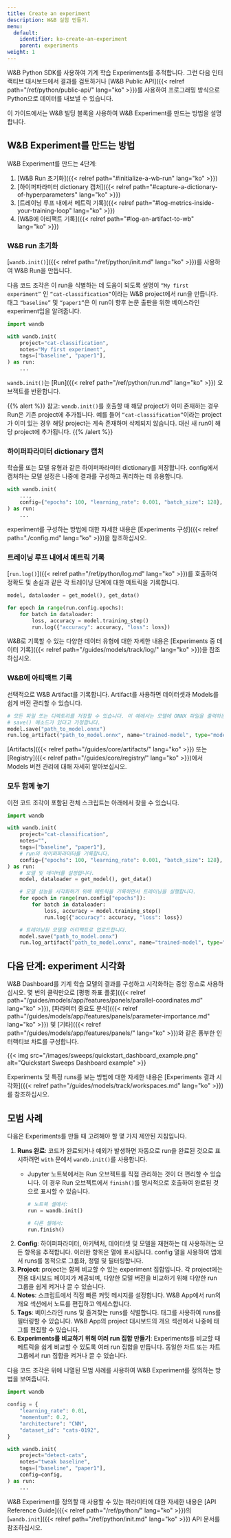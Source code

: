 ```yaml
---
title: Create an experiment
description: W&B 실험 만들기.
menu:
  default:
    identifier: ko-create-an-experiment
    parent: experiments
weight: 1
---
```


W&B Python SDK를 사용하여 기계 학습 Experiments를 추적합니다. 그런 다음 인터랙티브 대시보드에서 결과를 검토하거나 [W&B Public API]({{< relref path="/ref/python/public-api/" lang="ko" >}})를 사용하여 프로그래밍 방식으로 Python으로 데이터를 내보낼 수 있습니다.

이 가이드에서는 W&B 빌딩 블록을 사용하여 W&B Experiment를 만드는 방법을 설명합니다.

## W&B Experiment를 만드는 방법

W&B Experiment를 만드는 4단계:

1. [W&B Run 초기화]({{< relref path="#initialize-a-wb-run" lang="ko" >}})
2. [하이퍼파라미터 dictionary 캡처]({{< relref path="#capture-a-dictionary-of-hyperparameters" lang="ko" >}})
3. [트레이닝 루프 내에서 메트릭 기록]({{< relref path="#log-metrics-inside-your-training-loop" lang="ko" >}})
4. [W&B에 아티팩트 기록]({{< relref path="#log-an-artifact-to-wb" lang="ko" >}})

### W&B run 초기화
[`wandb.init()`]({{< relref path="/ref/python/init.md" lang="ko" >}})를 사용하여 W&B Run을 만듭니다.

다음 코드 조각은 이 run을 식별하는 데 도움이 되도록 설명이 `“My first experiment”` 인 `“cat-classification”`이라는 W&B project에서 run을 만듭니다. 태그 `“baseline”` 및 `“paper1”`은 이 run이 향후 논문 출판을 위한 베이스라인 experiment임을 알려줍니다.

```python
import wandb

with wandb.init(
    project="cat-classification",
    notes="My first experiment",
    tags=["baseline", "paper1"],
) as run:
    ...
```

`wandb.init()`는 [Run]({{< relref path="/ref/python/run.md" lang="ko" >}}) 오브젝트를 반환합니다.

{{% alert %}}
참고: `wandb.init()`를 호출할 때 해당 project가 이미 존재하는 경우 Run은 기존 project에 추가됩니다. 예를 들어 `“cat-classification”`이라는 project가 이미 있는 경우 해당 project는 계속 존재하며 삭제되지 않습니다. 대신 새 run이 해당 project에 추가됩니다.
{{% /alert %}}

### 하이퍼파라미터 dictionary 캡처
학습률 또는 모델 유형과 같은 하이퍼파라미터 dictionary를 저장합니다. config에서 캡처하는 모델 설정은 나중에 결과를 구성하고 쿼리하는 데 유용합니다.

```python
with wandb.init(
    ...,
    config={"epochs": 100, "learning_rate": 0.001, "batch_size": 128},
) as run:
    ...
```

experiment를 구성하는 방법에 대한 자세한 내용은 [Experiments 구성]({{< relref path="./config.md" lang="ko" >}})을 참조하십시오.

### 트레이닝 루프 내에서 메트릭 기록
[`run.log()`]({{< relref path="/ref/python/log.md" lang="ko" >}})를 호출하여 정확도 및 손실과 같은 각 트레이닝 단계에 대한 메트릭을 기록합니다.

```python
model, dataloader = get_model(), get_data()

for epoch in range(run.config.epochs):
    for batch in dataloader:
        loss, accuracy = model.training_step()
        run.log({"accuracy": accuracy, "loss": loss})
```

W&B로 기록할 수 있는 다양한 데이터 유형에 대한 자세한 내용은 [Experiments 중 데이터 기록]({{< relref path="/guides/models/track/log/" lang="ko" >}})을 참조하십시오.

### W&B에 아티팩트 기록
선택적으로 W&B Artifact를 기록합니다. Artifact를 사용하면 데이터셋과 Models를 쉽게 버전 관리할 수 있습니다.
```python
# 모든 파일 또는 디렉토리를 저장할 수 있습니다. 이 예에서는 모델에 ONNX 파일을 출력하는
# save() 메소드가 있다고 가정합니다.
model.save("path_to_model.onnx")
run.log_artifact("path_to_model.onnx", name="trained-model", type="model")
```
[Artifacts]({{< relref path="/guides/core/artifacts/" lang="ko" >}}) 또는 [Registry]({{< relref path="/guides/core/registry/" lang="ko" >}})에서 Models 버전 관리에 대해 자세히 알아보십시오.

### 모두 함께 놓기
이전 코드 조각이 포함된 전체 스크립트는 아래에서 찾을 수 있습니다.
```python
import wandb

with wandb.init(
    project="cat-classification",
    notes="",
    tags=["baseline", "paper1"],
    # run의 하이퍼파라미터를 기록합니다.
    config={"epochs": 100, "learning_rate": 0.001, "batch_size": 128},
) as run:
    # 모델 및 데이터를 설정합니다.
    model, dataloader = get_model(), get_data()

    # 모델 성능을 시각화하기 위해 메트릭을 기록하면서 트레이닝을 실행합니다.
    for epoch in range(run.config["epochs"]):
        for batch in dataloader:
            loss, accuracy = model.training_step()
            run.log({"accuracy": accuracy, "loss": loss})

    # 트레이닝된 모델을 아티팩트로 업로드합니다.
    model.save("path_to_model.onnx")
    run.log_artifact("path_to_model.onnx", name="trained-model", type="model")
```

## 다음 단계: experiment 시각화
W&B Dashboard를 기계 학습 모델의 결과를 구성하고 시각화하는 중앙 장소로 사용하십시오. 몇 번의 클릭만으로 [평행 좌표 플롯]({{< relref path="/guides/models/app/features/panels/parallel-coordinates.md" lang="ko" >}}), [파라미터 중요도 분석]({{< relref path="/guides/models/app/features/panels/parameter-importance.md" lang="ko" >}}) 및 [기타]({{< relref path="/guides/models/app/features/panels/" lang="ko" >}})와 같은 풍부한 인터랙티브 차트를 구성합니다.

{{< img src="/images/sweeps/quickstart_dashboard_example.png" alt="Quickstart Sweeps Dashboard example" >}}

Experiments 및 특정 runs를 보는 방법에 대한 자세한 내용은 [Experiments 결과 시각화]({{< relref path="/guides/models/track/workspaces.md" lang="ko" >}})를 참조하십시오.

## 모범 사례
다음은 Experiments를 만들 때 고려해야 할 몇 가지 제안된 지침입니다.

1. **Runs 완료**: 코드가 완료되거나 예외가 발생하면 자동으로 run을 완료된 것으로 표시하려면 `with` 문에서 `wandb.init()`를 사용합니다.
    * Jupyter 노트북에서는 Run 오브젝트를 직접 관리하는 것이 더 편리할 수 있습니다. 이 경우 Run 오브젝트에서 `finish()`를 명시적으로 호출하여 완료된 것으로 표시할 수 있습니다.

        ```python
        # 노트북 셀에서:
        run = wandb.init()

        # 다른 셀에서:
        run.finish()
        ```
2. **Config**: 하이퍼파라미터, 아키텍처, 데이터셋 및 모델을 재현하는 데 사용하려는 모든 항목을 추적합니다. 이러한 항목은 열에 표시됩니다. config 열을 사용하여 앱에서 runs를 동적으로 그룹화, 정렬 및 필터링합니다.
3. **Project**: project는 함께 비교할 수 있는 experiment 집합입니다. 각 project에는 전용 대시보드 페이지가 제공되며, 다양한 모델 버전을 비교하기 위해 다양한 run 그룹을 쉽게 켜거나 끌 수 있습니다.
4. **Notes**: 스크립트에서 직접 빠른 커밋 메시지를 설정합니다. W&B App에서 run의 개요 섹션에서 노트를 편집하고 엑세스합니다.
5. **Tags**: 베이스라인 runs 및 즐겨찾는 runs를 식별합니다. 태그를 사용하여 runs를 필터링할 수 있습니다. W&B App의 project 대시보드의 개요 섹션에서 나중에 태그를 편집할 수 있습니다.
6. **Experiments를 비교하기 위해 여러 run 집합 만들기**: Experiments를 비교할 때 메트릭을 쉽게 비교할 수 있도록 여러 run 집합을 만듭니다. 동일한 차트 또는 차트 그룹에서 run 집합을 켜거나 끌 수 있습니다.

다음 코드 조각은 위에 나열된 모범 사례를 사용하여 W&B Experiment를 정의하는 방법을 보여줍니다.

```python
import wandb

config = {
    "learning_rate": 0.01,
    "momentum": 0.2,
    "architecture": "CNN",
    "dataset_id": "cats-0192",
}

with wandb.init(
    project="detect-cats",
    notes="tweak baseline",
    tags=["baseline", "paper1"],
    config=config,
) as run:
    ...
```

W&B Experiment를 정의할 때 사용할 수 있는 파라미터에 대한 자세한 내용은 [API Reference Guide]({{< relref path="/ref/python/" lang="ko" >}})의 [`wandb.init`]({{< relref path="/ref/python/init.md" lang="ko" >}}) API 문서를 참조하십시오.
